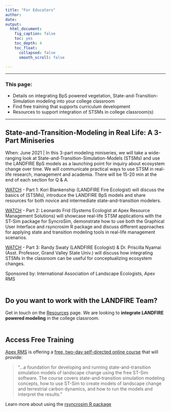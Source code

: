 ```yaml
---
title: "For Educators"
author:
date: 
output:
  html_document:
    fig_caption: false
    toc: yes
    toc_depth: 4
    toc_float:
      collapsed: false
      smooth_scroll: false

---
```

***

### This page:
+ Details on integrating BpS powered vegetation, State-and-Transition-Simulation modeling into your college classroom 
+ Find free training that supports curriculum development
+ Resources to support integration of STSMs in college classroom(s)

***

## State-and-Transition-Modeling in Real Life: A 3-Part Miniseries 

When: June 2021 | In this 3-part modeling miniseries, we will take a wide-ranging look at State-and-Transition-Simulation-Models (STSMs) and use the LANDFIRE BpS models as a launching point for inquiry about ecosystem change over time. We will communicate practical ways to use STSM in real-life research, management and academia. There will be 15-20 min at the end of each section for Q & A.  
 
[WATCH](https://youtu.be/MRPlzP5Ef5U){target='blank'} - Part 1: Kori Blankenship (LANDFIRE Fire Ecologist) will discuss the basics of (STSMs), introduce the LANDFIRE BpS models and share resources for both novice and intermediate state-and-transition modelers.  
 
[WATCH](https://www.youtube.com/watch?v=qeFg40vQU9k&t=0s){target='blank'} - Part 2: Leonardo Frid (Systems Ecologist at Apex Resource Management Solutions) will showcase real-life STSM applications with the ST-Sim package for SyncroSim, demonstrate how to use both the Graphical User Interface and rsyncrosim R package and discuss different approaches for applying state and transition modeling tools in real-life management scenarios. 
 
[WATCH](https://www.youtube.com/watch?v=8Ybz75H9YXg&t=0s){target='blank'} - Part 3: Randy Swaty (LANDFIRE Ecologist) & Dr. Priscilla Nyamai (Asst. Professor, Grand Valley State Univ.) will discuss how integrating STSMs in the classroom can be useful for conceptualizing ecosystem changes. 

Sponsored by: International Association of Landscape Ecologists, Apex RMS
<br>
<br>



## Do you want to work with the LANDFIRE Team? 
Get in touch on the [Resources](./contactsResources.html){target='blank'} page. We are looking to **integrate LANDFIRE powered modeling** in the college classroom. 
<br>
<br>



## Access Free Training

[Apex RMS](https://apexrms.com/){target='blank'} is offering a [free, two-day self-directed online course](https://apexrms.com/st-sim-course-details/){target='blank'} that will provide:

>"...a foundation for developing and running state-and-transition simulation models of landscape change using the free ST-Sim software. The course covers state-and-transition simulation modeling concepts, how to use ST-Sim to create models of landscape change and terrestrial carbon dynamics, and how to run the models and interpret the results."


Learn more about using the [rsyncrosim R package](https://syncrosim.com/r-package/){target='blank'}
<br>
<br>
